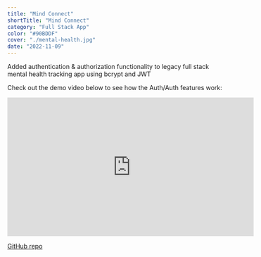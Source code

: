 ```yaml
---
title: "Mind Connect"
shortTitle: "Mind Connect"
category: "Full Stack App"
color: "#90BDDF"
cover: "./mental-health.jpg"
date: "2022-11-09"
---
```


Added authentication & authorization functionality to legacy full stack mental health tracking app using bcrypt and JWT

Check out the demo video below to see how the Auth/Auth features work:

<iframe
  width="560"
  height="315"
  src="https://www.youtube.com/embed/I0OIs0t5-bU"
  title="YouTube video player"
  frameborder="0"
  allow="accelerometer; autoplay; clipboard-write; encrypted-media; gyroscope; picture-in-picture"
  allowfullscreen
></iframe>

[GitHub repo](https://github.com/laurengoldstein/mindconnect)
